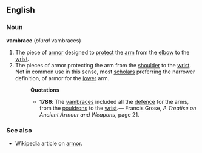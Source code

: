 ==English==
===Noun===
'''vambrace''' (''plural'' vambraces)
#The piece of [[armor]] designed to [[protect]] the [[arm]] from the [[elbow]] to the [[wrist]].
#The pieces of armor protecting the arm from the [[shoulder]] to the [[wrist]].  Not in common use in this sense, most [[scholar]]s preferring the narrower definition, of armor for the [[lower]] arm.
#:'''Quotations'''
#:*'''1786''': The [[vambrace]]s included all the [[defence]] for the arms, from the [[pouldron]]s to the [[wrist]].&mdash; Francis Grose, ''A Treatise on Ancient Armour and Weapons'', page 21.
===See also===
*Wikipedia article on [[w:armor|armor]].